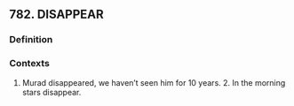 ## 782. DISAPPEAR
### Definition


### Contexts
1. Murad disappeared, we haven’t seen him for 10 years. 2. In the morning stars disappear.


